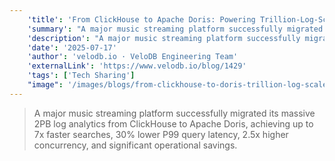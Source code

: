 ```yaml
---
    'title': 'From ClickHouse to Apache Doris: Powering Trillion-Log-Scale Analytics at a Leading Music Streaming Service'
    'summary': "A major music streaming platform successfully migrated its massive 2PB log analytics from ClickHouse to Apache Doris, achieving up to 7x faster searches, 30% lower P99 query latency, 2.5x higher concurrency, and significant operational savings."
    'description': "A major music streaming platform successfully migrated its massive 2PB log analytics from ClickHouse to Apache Doris, achieving up to 7x faster searches, 30% lower P99 query latency, 2.5x higher concurrency, and significant operational savings."
    'date': '2025-07-17'
    'author': 'velodb.io · VeloDB Engineering Team'
    'externalLink': 'https://www.velodb.io/blog/1429'
    'tags': ['Tech Sharing']
    "image": '/images/blogs/from-clickhouse-to-doris-trillion-log-scale-analytics.jpg'
---
```



> <BlogLink rel="noopener noreferrer" target='_blank' href='https://www.velodb.io/blog/1429'>A major music streaming platform successfully migrated its massive 2PB log analytics from ClickHouse to Apache Doris, achieving up to 7x faster searches, 30% lower P99 query latency, 2.5x higher concurrency, and significant operational savings.<SeeMore /></BlogLink>